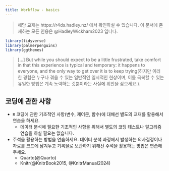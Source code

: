 ```yaml
---
title: Workflow - basics
---
```


> 해당 교재는 https://r4ds.hadley.nz/ 에서 확인하실 수 있습니다. 이 문서에 존재하는 모든 인용은 @HadleyWickham2023 입니다.

```r
library(tidyverse)
library(palmerpenguins)
library(ggthemes)
```

> [...] But while you should expect to be a little frustrated, take comfort in that this experience is typical and temporary: it happens to everyone, and the only way to get over it is to keep trying(하지만 이러한 경험은 누구나 겪을 수 있는 일반적인 일시적인 현상이며, 이를 극복할 수 있는 유일한 방법은 계속 노력하는 것뿐이라는 사실에 위안을 삼으세요.).

## 코딩에 관한 사항

- `R` 코딩에 관한 기초적인 사항(변수, 제어문, 함수)에 대해선 별도의 교재를 활용해서 연습을 하세요.
    - 데이터 분석에 필요한 기초적인 사항을 위해서 별도의 코딩 테스트나 알고리즘 연습을 하실 필요는 없습니다.

- 주석을 활용하는 방법을 연습하세요. 데이터 분석 과정에서 발생하는 의사결정이나 자료를 코드에 남겨두고 기록물로 보관하기 위해선 주석을 활용하는 방법은 연습해 주세요.
    - Quarto(@Quarto)
    - Knitr(@KnitrBook2015, @KnitrManual2024)
